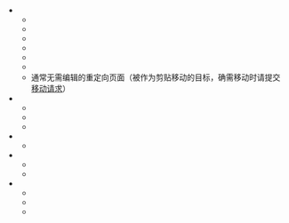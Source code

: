 *{{lan|zh-hans=全保护|zh-hant=全保護}}
** {{lan|zh-hans=被自动确认用户破坏|zh-hant=被自動確認用戶破壞}}
** {{lan|zh-hans=自动确认用户加入大量侵权文字或图片|zh-hant=自動確認用戶加入大量侵權文字或圖片}}
** {{lan|zh-hans=编辑战|zh-hant=編輯戰}}
** {{lan|zh-hans=高风险模板|zh-hant=高風險模板}}
** {{lan|zh-hans=页面将会或正被用于首页|zh-hant=頁面將會或正被用於首頁}}
** {{lan|zh-hans=被永久封禁的用户页|zh-hant=被永久封禁的用戶頁}}
** 通常无需编辑的重定向页面（被作为剪贴移动的目标，确需移动时请提交[[Wikipedia:移动请求|移动请求]]）
*{{lan|zh-hans=半保护|zh-hant=半保護}}
** {{lan|zh-hans=被IP用户或新用户破坏|zh-hant=被IP用戶或新用戶破壞}}
** {{lan|zh-hans=IP用户或新用户加入大量侵权文字或图片|zh-hant=IP用戶或新用戶加入大量侵權文字或圖片}}
** {{lan|zh-hans=IP用户或新用户编辑战|zh-hant=IP用戶或新用戶編輯戰}}
*{{lan|zh-hans=白纸保护|zh-hant=白紙保護}}
** {{lan|zh-hans=多次重复创建|zh-hant=多次重複創建}}
*{{lan|zh-hans=移动保护|zh-hant=移動保護}}
** {{lan|zh-hans=页面移动战|zh-hant=頁面移動戰}}
** {{lan|zh-hans=移动请求之共识|zh-hant=移動請求之共識}}
*{{lan|zh-hans=解除保护|zh-hant=解除保護}}
** {{lan|zh-hans=已保护一段长时间|zh-hant=已保護一段長時間}}
** {{lan|zh-hans=争议已解决|zh-hant=爭議已解決}}
** {{lan|zh-hans=错误操作|zh-hant=錯誤操作}}
